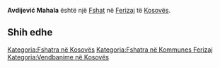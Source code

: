 {{Fshat në Kosovës
 | Emri                = Avdijević Mahala
| srp_N_name = Avdijević Mahala
| srp_N_FULL_NAME_RO = Avdijević Mahala
| srp_N_FULL_NAME_ND_RO = Avdijevic Mahala
| srp_N_SORT_NAME_RG = AVDIJEVICMAHALA
| srp_N_FULL_NAME_RG = Avdijević Mahala
| srp_N_FULL_NAME_ND_RG = Avdijevic Mahala

 | Emri (Rasa dhanore) = 
 | Figura              = 
 | Shteti              = Kosovo
 | Komuna              = Ferizaj
 | Kodi postar         = 
 | Sipërfaqja          = 

 | Popullsia           = 

 | Regj. i popullsisë  = 
 | Dend. e popullsisë  = 
 | Faqja zyrtare       = 
 <!--- Koordinatat ----> 
 | Gjerësia            = 42.406667
 | Gjatësia            = 20.938889
 | Lartësia            = 
}}
'''Avdijević Mahala''' është një [[Fshat]] në [[Ferizaj]] të [[Kosovës]].

<!-- == Gjeografia == -->
<!-- == Historia == -->
<!-- == Demografia == -->
== Shih edhe ==
{{Komuna Ferizaj}}
{{Kosovo-Administrata-Cung}}

[[Kategoria:Fshatra në Kosovës]]
[[Kategoria:Fshatra në Kommunes Ferizaj]]
[[Kategoria:Vendbanime në Kosovës]]